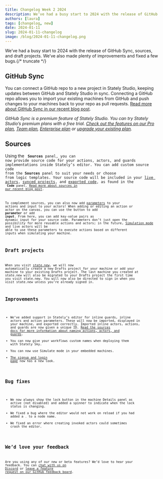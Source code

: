 ```yaml
---
title: Changelog Week 2 2024
description: We’ve had a busy start to 2024 with the release of GitHub Sync, sources, and draft projects. We’ve also made plenty of improvements and fixed a few bugs.
authors: [laura]
tags: [changelog, new]
date: 2024-01-11
slug: 2024-01-11-changelog
image: /blog/2024-01-11-changelog.png
---
```


We’ve had a busy start to 2024 with the release of GitHub Sync, sources, and draft projects. We’ve also made plenty of improvements and fixed a few bugs.{/* truncate */}

## GitHub Sync

You can connect a GitHub repo to a new project in Stately Studio, keeping updates between GitHub and Stately Studio in sync. Connecting a GitHub repo allows you to import your existing machines from GitHub and push changes to your machines back to your repo as pull requests. [Read more about GitHub Sync in our recent blog post](/blog/2024-01-09-introducing-bidirectional-github-sync).

*GitHub Sync is a premium feature of Stately Studio. You can try Stately Studio’s premium plans with a free trial. [Check out the features on our Pro plan](/docs/studio-pro-plan), [Team plan](/docs/studio-team-plan), [Enterprise plan](/docs/studio-enterprise-plan) or [upgrade your existing plan](https://stately.ai/registry/billing).*

## Sources

Using the <Code size={18} /> **Sources** panel, you can now provide source code for your actions, actors, and guards implementations inside Stately’s editor. You can add custom source code from the **Sources** panel to suit your needs or choose from logic templates. Your source code will be included in your [live actors](/docs/stately-sky-getting-started), [synced projects](/docs/import-from-github), and [exported code](/docs/export-as-code), as found in the <Code size={18} /> **Code** panel. [Read more about sources in our recent blog post](/blog/2024-01-09-introducing-sources).

To complement sources, you can also now add [parameters](/docs/actions#dynamic-action-parameters) to your actions and input to your actors! When adding or editing an action or actor on the canvas, you can use the button to add <Plus size={18}/> **parameter** or add <Plus size={18}/> **input**. From here, you can add key-value pairs as dynamic input for your source code. Parameters don’t just open the possibility for more reusable actions and actors; in the future, [Simulation mode](/docs/simulation-mode) and live actors will be able to use these parameters to execute actions based on different inputs when simulating your machine.

## Draft projects

When you visit [state.new](https://state.new), we will now automatically create a new Drafts project for your machine or add your machine to your existing Drafts project. The last machine you created at state.new will also be migrated to your Drafts project the first time you visit state.new. You will now also be directed to sign in when you visit state.new unless you’re already signed in.

## Improvements

- We’ve added support in Stately’s editor for inline guards, inline actors and action parameters. These will now be imported, displayed in your machine, and exported correctly. Imported inline actors, actions, and guards are now given a unique ID. [Read the sources docs for more information about naming actions, actors, and guards](/docs/sources/#unnamed-actions-actors-and-guards).
- You can now give your workflows custom names when deploying them with Stately Sky.
- You can now use Simulate mode in your embedded machines.
- [The signup and login page](https://stately.ai/registry/login) now has a new look.

## Bug fixes

- We now always show the lock button in the machine Details panel as active (not disabled) and added a spinner to indicate when the lock status is changing.
- We fixed a bug where the editor would not work on reload if you had added a `.` to a node name.
- We fixed an error where creating invoked actors could sometimes crash the editor.

## We’d love your feedback

Are you using any of our new or beta features? We’d love to hear your feedback. You can [chat with us on Discord](https://discord.stately.ai) or [leave a feature request on our GitHub feedback board](https://github.com/orgs/statelyai/projects/2).